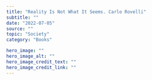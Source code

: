 ---
title: "Reality Is Not What It Seems. Carlo Rovelli"
subtitle: ""
date: "2022-07-05"
source: ""
topic: "Society"
category: "Books" 

hero_image: ""
hero_image_alt: ""
hero_image_credit_text: ""
hero_image_credit_link: ""
---

